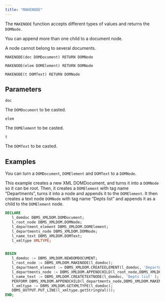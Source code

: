 ```yaml
---
title: "MAKENODE"
---
```


The `MAKENODE` function accepts different types of values and returns the `DOMNode`.

You can append more than one child to a document node.

A node cannot belong to several documents.

```
MAKENODE(doc DOMDocument) RETURN DOMNode

MAKENODE(elem DOMElement) RETURN DOMNode

MAKENODE(t DOMText) RETURN DOMNode
```

## Parameters

`doc` 

The `DOMDocument` to be casted.

`elem`

The `DOMElement` to be casted.

`t`

The `DOMText` to be casted.

## Examples

You can turn a `DOMDocument`, `DOMElement` and `DOMText` to a `DOMNode`.

This example creates a new XML DOMDocument, and turns it into a `DOMNode` so it can be root. Then, it creates a `DOMElement` with tag name “Departments”, turns it into a node and appends it to the `DOMElement`. It then creates a text node `DOMNode` with tag name “Depts list” and appends it as a child to the `DOMElement` node.

```sql
DECLARE
   l_domdoc DBMS_XMLDOM.DOMDocument;
   l_root_node DBMS_XMLDOM.DOMNode;
   l_department_element DBMS_XMLDOM.DOMElement;
   l_departments_node DBMS_XMLDOM.DOMNode;
   l_name_text DBMS_XMLDOM.DOMText;
   l_xmltype XMLTYPE;


BEGIN
   l_domdoc := DBMS_XMLDOM.NEWDOMDOCUMENT;
   l_root_node := DBMS_XMLDOM.MAKENODE(l_domdoc);
   l_department_element := DBMS_XMLDOM.CREATEELEMENT(l_domdoc, 'Departments' );
   l_departments_node := DBMS_XMLDOM.APPENDCHILD(l_root_node,DBMS_XMLDOM.makeNode(l_department_element));
   l_name_text := DBMS_XMLDOM.CREATETEXTNODE(l_domdoc, 'Depts list' );
   PERFORM DBMS_XMLDOM.APPENDCHILD(l_departments_node,DBMS_XMLDOM.MAKENODE(l_name_text));
   l_xmltype := DBMS_XMLDOM.GETXMLTYPE(l_domdoc);
   DBMS_OUTPUT.PUT_LINE(l_xmltype.getStringVal());
END;
```